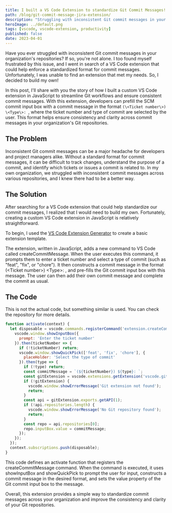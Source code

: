 ```yaml
---
title: I built a VS Code Extension to standardize Git Commit Messages!
path: /blog/git-commit-message-jira-extension/
description: "Struggling with inconsistent Git commit messages in your organization&#39;s repositories? In this blog post, I&#39;ll share how I built a custom VS Code extension in JavaScript to standardize Git commit messages and streamline workflows. By fetching the ticket number from the JIRA REST API, developers can prefill the SCM commit input box with a commit message in the format (<Ticket number>) <Type>: , ensuring consistency and clarity across commit messages. Learn how you can build your own extension and simplify your Git workflows."
heroImage: ../default.png
tags: [vscode, vscode-extension, productivity]
published: false
date: 2023-04-01
---
```


Have you ever struggled with inconsistent Git commit messages in your organization's repositories? If so, you're not alone. I too found myself frustrated by this issue, and I went in search of a VS Code extension that could help enforce a standardized format for commit messages. Unfortunately, I was unable to find an extension that met my needs. So, I decided to build my own!

In this post, I'll share with you the story of how I built a custom VS Code extension in JavaScript to streamline Git workflows and ensure consistent commit messages. With this extension, developers can prefill the SCM commit input box with a commit message in the format `(\<Ticket number\>) \<Type\>: `, where the ticket number and type of commit are selected by the user. This format helps ensure consistency and clarity across commit messages in your organization's Git repositories.

## The Problem

Inconsistent Git commit messages can be a major headache for developers and project managers alike. Without a standard format for commit messages, it can be difficult to track changes, understand the purpose of a commit, and identify which tickets or issues a commit is related to. In my own organization, we struggled with inconsistent commit messages across various repositories, and I knew there had to be a better way.

## The Solution

After searching for a VS Code extension that could help standardize our commit messages, I realized that I would need to build my own. Fortunately, creating a custom VS Code extension in JavaScript is relatively straightforward.

To begin, I used the [VS Code Extension Generator](https://code.visualstudio.com/api/get-started/your-first-extension) to create a basic extension template.

The extension, written in JavaScript, adds a new command to VS Code called createCommitMessage. When the user executes this command, it prompts them to enter a ticket number and select a type of commit (such as "feat", "fix", or "chore"). It then constructs a commit message in the format (\<Ticket number\>) \<Type\>: , and pre-fills the Git commit input box with this message. The user can then add their own commit message and complete the commit as usual.
## The Code
This is not the actual code, but something similar is used. You can check the repository for more details.

```js
function activate(context) {
  let disposable = vscode.commands.registerCommand('extension.createCommitMessage', function () {
    vscode.window.showInputBox({
      prompt: 'Enter the ticket number'
    }).then(ticketNumber => {
      if (!ticketNumber) return;
      vscode.window.showQuickPick(['feat', 'fix', 'chore'], {
        placeHolder: 'Select the type of commit'
      }).then(type => {
        if (!type) return;
        const commitMessage = `(${ticketNumber}) ${type}: `;
        const gitExtension = vscode.extensions.getExtension('vscode.git');
        if (!gitExtension) {
          vscode.window.showErrorMessage('Git extension not found');
          return;
        }
        const api = gitExtension.exports.getAPI(1);
        if (!api.repositories.length) {
          vscode.window.showErrorMessage('No Git repository found');
          return;
        }
        const repo = api.repositories[0];
        repo.inputBox.value = commitMessage;
      });
    });
  });
  context.subscriptions.push(disposable);
}
```

This code defines an activate function that registers the createCommitMessage command. When the command is executed, it uses showInputBox and showQuickPick to prompt the user for input, constructs a commit message in the desired format, and sets the value property of the Git commit input box to the message.

Overall, this extension provides a simple way to standardize commit messages across your organization and improve the consistency and clarity of your Git repositories.